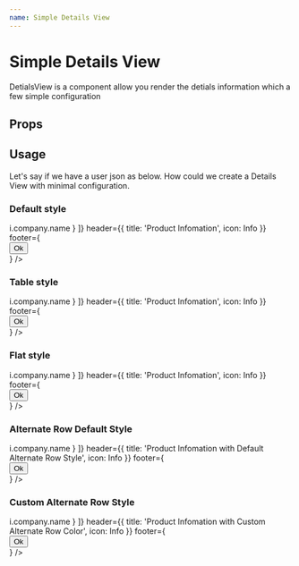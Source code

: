 ```yaml
---
name: Simple Details View
---
```



# Simple Details View

DetialsView is a component allow you render the detials information which a few simple configuration

## Props

<Props of={DetailsView} />

## Usage

Let's say if we have a user json as below. How could we create a Details View with minimal configuration.

<ReactJson src={user} />

### Default style

<Playground>
  <DetailsView
    labelAlign="left"
    data={user}
    fields={[
      {
        name: 'name',
        valueOptions: { bold: true },
        gridSize: { md: 6 }
      },
      { name: 'username', gridSize: { md: 6 } },
      'email',
      'phone',
      'website',
      { name: 'company', accessor: i => i.company.name }
    ]}
    header={{ title: 'Product Infomation', icon: Info }}
    footer={
      <div style={{ textAlign: 'right' }}>
        <Button variant="contained" color="primary">
          Ok
        </Button>
      </div>
    }
  />
</Playground>

### Table style

<Playground>
  <DetailsView
    variant="table"
    data={user}
    fields={[
      {
        name: 'name',
        valueOptions: { bold: true, color: '#c2185b' },
        gridSize: { md: 6 }
      },
      { name: 'username', gridSize: { md: 6 } },
      'email',
      {
        name: 'phone',
        label: null,
        valueOptions: { variant: 'chip', icon: PhoneIcon }
      },
      'website',
      { name: 'company', accessor: i => i.company.name }
    ]}
    header={{ title: 'Product Infomation', icon: Info }}
    footer={
      <div style={{ textAlign: 'right' }}>
        <Button variant="contained" color="primary">
          Ok
        </Button>
      </div>
    }
  />
</Playground>

### Flat style

<Playground>
  <DetailsView
    flat
    data={user}
    fields={[
      'name',
      'username',
      'email',
      {
        name: 'phone',
        label: null,
        valueOptions: { variant: 'chip', icon: PhoneIcon }
      },
      'website',
      { name: 'company', accessor: i => i.company.name }
    ]}
    header={{ title: 'Product Infomation', icon: Info }}
    footer={
      <div style={{ textAlign: 'right' }}>
        <Button variant="contained" color="secondary">
          Ok
        </Button>
      </div>
    }
  />
</Playground>

### Alternate Row Default Style

<Playground>
  <DetailsView
    flat
    alternateRowColor
    data={user}
    fields={[
      'name',
      'username',
      'email',
      'phone',
      'website',
      { name: 'company', accessor: i => i.company.name }
    ]}
    header={{
      title: 'Product Infomation with Default Alternate Row Style',
      icon: Info
    }}
    footer={
      <div style={{ textAlign: 'right' }}>
        <Button variant="outlined" color="primary">
          Ok
        </Button>
      </div>
    }
  />
</Playground>

### Custom Alternate Row Style

<Playground>
  <DetailsView
    alternateRowColor="#ffe6f2"
    data={user}
    fields={[
      'name',
      'username',
      'email',
      'phone',
      'website',
      { name: 'company', accessor: i => i.company.name }
    ]}
    header={{
      title: 'Product Infomation with Custom Alternate Row Color',
      icon: Info
    }}
    footer={
      <div style={{ textAlign: 'right' }}>
        <Button variant="outlined" color="secondary">
          Ok
        </Button>
      </div>
    }
  />
</Playground>
